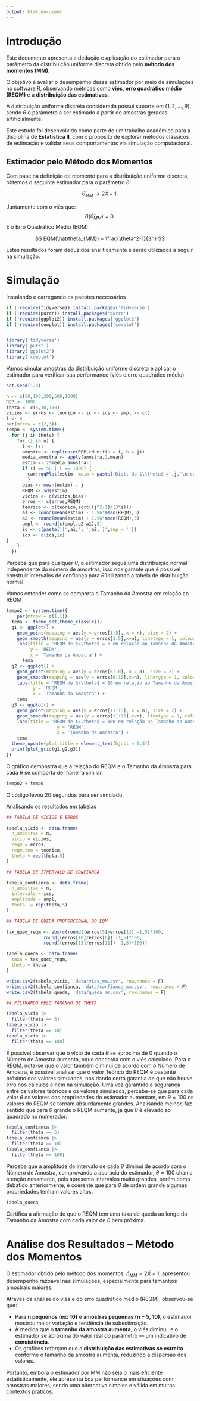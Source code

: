 ```yaml
---
output: html_document
---
```


# Introdução

Este documento apresenta a dedução e aplicação do estimador para o parâmetro da distribuição uniforme discreta obtido pelo **método dos momentos (MM)**. 

O objetivo é avaliar o desempenho desse estimador por meio de simulações no software R, observando métricas como **viés**, **erro quadrático médio (REQM)** e a **distribuição das estimativas**.

A distribuição uniforme discreta considerada possui suporte em $\{1, 2, ..., \theta\}$, sendo $\theta$ o parâmetro a ser estimado a partir de amostras geradas artificialmente.

Este estudo foi desenvolvido como parte de um trabalho acadêmico para a disciplina de **Estatística II**, com o propósito de explorar métodos clássicos de estimação e validar seus comportamentos via simulação computacional.



## Estimador pelo Método dos Momentos

Com base na definição de momento para a distribuição uniforme discreta, obtemos o seguinte estimador para o parâmetro $\theta$:

$$
\hat{\theta}_{MM} \rightarrow 2\bar{X} - 1.
$$

Juntamente com o viés que:
$$
B(\hat\theta_{MM}) = 0.
$$
E o Erro Quadrático Médio (EQM):

$$
EQM(\hat\theta_{MM}) = \frac{\theta^2-1}{3n}
$$

Estes resultados foram deduzidos analiticamente e serão utilizados a seguir na simulação.

# Simulação

Instalando e carregando os pacotes necessários

```r
if (!require(tidyverse)) install.packages('tidyverse')
if (!require(purrr)) install.packages('purrr')
if (!require(ggplot2)) install.packages('ggplot2')
if (!require(cowplot)) install.packages('cowplot')


library('tidyverse')
library('purrr')
library('ggplot2')
library('cowplot')
```

Vamos simular amostras da distribuição uniforme discreta e aplicar o estimador para verificar sua performance (viés e erro 
quadrático médio).

```r
set.seed(123)

n <- c(50,100,200,500,1000)
REP <- 1000
theta <- c(5,10,100)
vicios <- erros <- teorico <- ic <- ics <- ampl <- c()
l <- 0
par(mfrow = c(2,3))
tempo <- system.time({
  for (j in theta) {
    for (i in n) {
      l <- l+1
      amostra <- replicate(REP,rdunif(n = i, b = j))
      media_amostra <- apply(amostra,2,mean)
      estim <- 2*media_amostra-1
      if (i == 50 | i == 1000) {
        car::qqPlot(estim, main = paste('Dist. de $\\theta$ =',j,'\n com tamanho = ',i), ylab = 'Estimador')
        }
      bias <- mean(estim) - j
      REQM <- sd(estim)
      vicios <- c(vicios,bias)
      erros <- c(erros,REQM)
      teorico <- c(teorico,sqrt((j^2-1)/(3*i)))
      a1 <- round(mean(estim) - 1.96*mean(REQM),5)
      a2 <- round(mean(estim) + 1.96*mean(REQM),5)
      ampl <- round(c(ampl,a2-a1),5)
      ic <- c(paste('[',a1,'; ',a2,']',sep = ''))
      ics <- c(ics,ic)
}
    }
  })

```
Perceba que para qualquer $\theta$, o estimador segue uma distribuição normal independente do número de amostras, isso nos garante que é possível construir intervalos de confiança para $\hat\theta$ utilizando a tabela de distribuição normal.

Vamos entender como se comporta o Tamanho da Amostra em relação ao REQM

```r
tempo2 <- system.time({
    par(mfrow = c(1,1))
  tema <- theme_set(theme_classic())
  g1 <- ggplot() +
    geom_point(mapping = aes(y = erros[1:5], x = n), size = 2) +
    geom_smooth(mapping = aes(y = erros[1:5],x=n), linetype = 1, colour = 'black', linewidth = .75) +
    labs(title = 'REQM de $\\theta$ = 5 em relação ao Tamanho da Amostra',
         y = 'REQM',
         x = 'Tamanho da Amostra') +
      tema
  g2 <- ggplot() +
    geom_point(mapping = aes(y = erros[6:10], x = n), size = 2) +
    geom_smooth(mapping = aes(y = erros[6:10],x=n), linetype = 1, colour = 'black', linewidth = .75) +
    labs(title = 'REQM de $\\theta$ = 10 em relação ao Tamanho da Amostra', 
          y = 'REQM', 
          x = 'Tamanho da Amostra') +
    tema
  g3 <- ggplot() +
    geom_point(mapping = aes(y = erros[11:15], x = n), size = 2) +
    geom_smooth(mapping = aes(y = erros[11:15],x=n), linetype = 1, colour = 'black', linewidth = .75) +
    labs(title = 'REQM de $\\theta$ = 100 em relação ao Tamanho da Amostra', 
                   y = 'REQM', 
                   x = 'Tamanho da Amostra') +
    tema
  theme_update(plot.title = element_text(hjust = 0.5))
  print(plot_grid(g1,g2,g3))
})

```
O gráfico demonstra que a relação do REQM e o Tamanho da Amostra para cada $\theta$ se comporta de maneira similar.

```r
tempo2 + tempo
```
O código levou 20 segundos para ser simulado.

Analisando os resultados em tabelas

```r

## TABELA DE VICIOS E ERROS

tabela_vicio <- data.frame(
  n_amostras = n,
  vicio = vicios,
  reqm = erros,
  reqm_teo = teorico,
  theta = rep(theta,5)
)

## TABELA DE ITNERVALO DE CONFIANCA

tabela_confianca <- data.frame(
  n_amostras = n,
  intervalo = ics,
  amplitude = ampl,
  theta  = rep(theta,5)
)

## TABELA DE QUEDA PROPORCIONAL DO EQM

tax_qued_reqm <- abs(c(round((erros[5]/erros[1]) -1,5)*100,
              round((erros[10]/erros[6]) -1,5)*100,
              round((erros[15]/erros[11]) -1,5)*100))

tabela_queda <- data.frame(
  taxa = tax_qued_reqm,
  theta = theta
)

write.csv2(tabela_vicio, 'data/vies_mm.csv', row.names = F)
write.csv2(tabela_confianca, 'data/confianca_mm.csv', row.names = F)
write.csv2(tabela_queda, 'data/queda_mm.csv', row.names = F)

```


```r

## FILTRANDO PELO TAMANHO DE THETA

tabela_vicio |> 
  filter(theta == 5)
tabela_vicio |> 
  filter(theta == 10)
tabela_vicio |> 
  filter(theta == 100)
```
É possível observar que o vício de cada $\theta$ se aproxima de 0 quando o Número de Amostra aumenta, oque concorda com o viés calculado. Para o REQM, nota-se que o valor também diminui de acordo com o Número de Amostra, é possível analisar que o valor Teórico do REQM é bastante próximo dos valores simulados, nos dando certa garantia de que não houve erro nos cálculos e nem na simulação. Uma vez garantido a segurança entre os valores teóricos e os valores simulados, percebe-se que para cada valor $\theta$ os valores das propriedades do estimador aumentam, em $\theta = 100$ os valores do REQM se tornam absurdamente grandes. Analisando melhor, faz sentido que para $\theta$ grande o REQM aumente, já que $\theta$ é elevado ao quadrado no numerador.


```r
tabela_confianca |> 
  filter(theta == 5)
tabela_confianca |> 
  filter(theta == 10)
tabela_confianca |> 
  filter(theta == 100)

```

Perceba que a amplitude do intervalo de cada $\theta$ diminui de acordo com o Número de Amostra, comprovando a acurácia do estimador, $\theta = 100$ chama atenção novamente, pois apresenta intervalos muito grandes, porém como debatido anteriormente, é coerente que para $\theta$ de ordem grande algumas propriedades tenham valores altos.

```r
tabela_queda
```
Certifica a afirmação de que o REQM tem uma taxa de queda ao longo do Tamanho da Amostra com cada valor de $\theta$ bem próxima.

# Análise dos Resultados – Método dos Momentos

O estimador obtido pelo método dos momentos, $\hat{n}_{MM} = 2\bar{X} - 1$, apresentou desempenho razoável nas simulações, especialmente para tamanhos amostrais maiores.

Através da análise do viés e do erro quadrático médio (REQM), observou-se que:

- Para **n pequenos (ex: 10)** e **amostras pequenas (n = 5, 10)**, o estimador mostrou maior variação e tendência de subestimação.
- À medida que o **tamanho da amostra aumenta**, o viés diminui, e o estimador se aproxima do valor real do parâmetro — um indicativo de **consistência**.
- Os gráficos reforçam que a **distribuição das estimativas se estreita** conforme o tamanho da amostra aumenta, reduzindo a dispersão dos valores.

Portanto, embora o estimador por MM não seja o mais eficiente estatisticamente, ele apresenta boa performance em situações com amostras maiores, sendo uma alternativa simples e válida em muitos contextos práticos.

